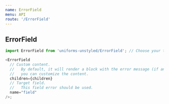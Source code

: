```yaml
---
name: ErrorField
menu: API
route: '/ErrorField'
---
```


## ErrorField

```js
import ErrorField from 'uniforms-unstyled/ErrorField'; // Choose your theme package.

<ErrorField
  // Custom content.
  //   By default, it will render a block with the error message (if any), but
  //   you can customize the content.
  children={children}
  // Target field.
  //   This field error should be used.
  name="field"
/>;
```
